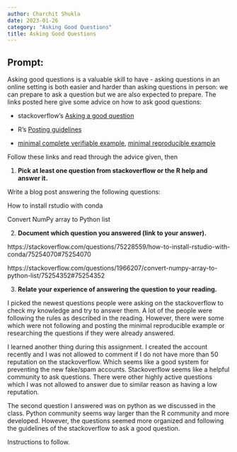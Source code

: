 ```yaml
---
author: Charchit Shukla
date: 2023-01-26
category: "Asking Good Questions"
title: Asking Good Questions
---
```


## Prompt:

Asking good questions is a valuable skill to have - asking questions in an online setting is both easier and harder than asking questions in person: we can prepare to ask a question but we are also expected to prepare.
The links posted here give some advice on how to ask good questions:

- stackoverflow's [Asking a good question](http://stackoverflow.com/help/how-to-ask)

- R's [Posting guidelines](https://www.r-project.org/posting-guide.html)

- [minimal complete verifiable example](https://stackoverflow.com/help/mcve), [minimal reproducible example](https://www.tidyverse.org/help/)

Follow these links and read through the advice given, then

1. **Pick at least one question from stackoverflow or the R help and answer it.**

Write a blog post answering the following questions: 

How to install rstudio with conda

Convert NumPy array to Python list

2. **Document which question you answered (link to your answer).**

https://stackoverflow.com/questions/75228559/how-to-install-rstudio-with-conda/75254070#75254070

https://stackoverflow.com/questions/1966207/convert-numpy-array-to-python-list/75254352#75254352

3. **Relate your experience of answering the question to your reading. **

I picked the newest questions people were asking on the stackoverflow to check my knowledge and try to answer them. A lot of the people were following the rules as described in the reading. However, there were some which were not following and posting the minimal reproducible example or researching the questions if they were already answered.

I learned another thing during this assignment. I created the account recently and I was not allowed to comment if I do not have more than 50 reputation on the stackoverflow. Which seems like a good system for preventing the new fake/spam accounts. Stackoverflow seems like a helpful community to ask questions. There were other highly active questions which I was not allowed to answer due to similar reason as having a low reputation.

The second question I answered was on python as we discussed in the class. Python community seems way larger than the R community and more developed. However, the questions seemed more organized and following the guidelines of the stackoverflow to ask a good question.
 

<!--Go to [https://github.com/Stat585-at-ISU/blog](https://github.com/Stat585-at-ISU/blog) for instructions about how to prepare and submit your blog post.-->
Instructions to follow.
